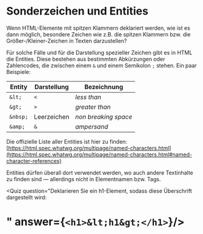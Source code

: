 
# Sonderzeichen und Entities

Wenn HTML-Elemente mit spitzen Klammern deklariert werden,
wie ist es dann möglich, besondere Zeichen wie z.B. die spitzen
Klammern bzw. die Größer-/Kleiner-Zeichen in Texten darzustellen?

Für solche Fälle und für die Darstellung spezieller Zeichen gibt es in HTML die Entities. Diese bestehen
aus bestimmten Abkürzungen oder Zahlencodes, die zwischen
einem `&` und einem Semikolon `;` stehen. Ein paar Beispiele:

| Entity   | Darstellung | Bezeichnung          |
| -------- | ----------- | -------------------- |
| `&lt;`   | `<`         | _less than_          |
| `&gt;`   | `>`         | _greater than_       |
| `&nbsp;` | Leerzeichen | _non breaking space_ |
| `&amp;`  | `&`         | _ampersand_          |

Die offizielle Liste aller Entities ist hier zu finden: [https://html.spec.whatwg.org/multipage/named-characters.html](https://html.spec.whatwg.org/multipage/named-characters.html#named-character-references)

Entities dürfen überall dort verwendet werden, wo auch andere Textinhalte
zu finden sind &mdash; allerdings nicht in Elementnamen bzw. Tags.

<Quiz question="Deklarieren Sie ein h1-Element, sodass diese Überschrift dargestellt wird: <h1>" answer={`<h1>&lt;h1&gt;</h1>`}/>
